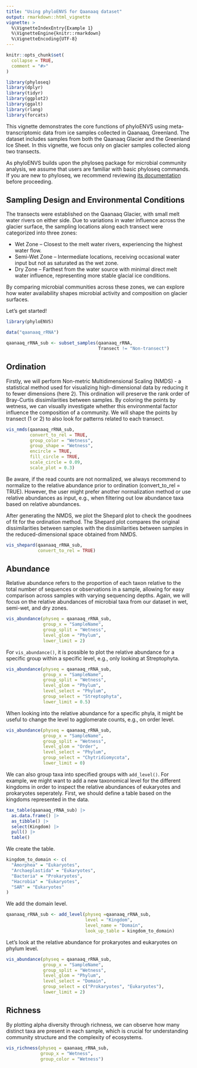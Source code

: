 ```yaml
---
title: "Using phyloENVS for Qaanaaq dataset"
output: rmarkdown::html_vignette
vignette: >
  %\VignetteIndexEntry{Example 1}
  %\VignetteEngine{knitr::rmarkdown}
  %\VignetteEncoding{UTF-8}
---
```


```r
knitr::opts_chunk$set(
  collapse = TRUE,
  comment = "#>"
)

library(phyloseq)
library(dplyr)
library(tidyr)
library(ggplot2)
library(ggalt)
library(rlang)
library(forcats)
```

This vignette demonstrates the core functions of phyloENVS using meta-transcriptomic data from ice samples collected in Qaanaaq, Greenland. The dataset includes samples from both the Qaanaaq Glacier and the Greenland Ice Sheet. In this vignette, we focus only on glacier samples collected along two transects.

As phyloENVS builds upon the phyloseq package for microbial community analysis, we assume that users are familiar with basic phyloseq commands. If you are new to phyloseq, we recommend reviewing [its documentation](https://joey711.github.io/phyloseq/) before proceeding.

## Sampling Design and Environmental Conditions

The transects were established on the Qaanaaq Glacier, with small melt water rivers on either side. Due to variations in water influence across the glacier surface, the sampling locations along each transect were categorized into three zones:

-   Wet Zone – Closest to the melt water rivers, experiencing the highest water flow.
-   Semi-Wet Zone – Intermediate locations, receiving occasional water input but not as saturated as the wet zone.
-   Dry Zone – Farthest from the water source with minimal direct melt water influence, representing more stable glacial ice conditions.

By comparing microbial communities across these zones, we can explore how water availability shapes microbial activity and composition on glacier surfaces.

Let's get started!

```r
library(phyloENVS)

data("qaanaaq_rRNA")

qaanaaq_rRNA_sub <- subset_samples(qaanaaq_rRNA,
                                   Transect != "Non-transect") 
```

## Ordination

Firstly, we will perform Non-metric Multidimensional Scaling (NMDS) - a statistical method used for visualizing high-dimensional data by reducing it to fewer dimensions (here 2). This ordination will preserve the rank order of Bray-Curtis dissimilarities between samples. By coloring the points by wetness, we can visually investigate whether this environmental factor influence the composition of a community. We will shape the points by transect (1 or 2) to also look for patterns related to each transect.

```r
vis_nmds(qaanaaq_rRNA_sub,
         convert_to_rel = TRUE,
         group_color = "Wetness",
         group_shape = "Wetness",
         encircle = TRUE,
         fill_circle = TRUE,
         scale_circle = 0.09,
         scale_plot = 0.3)
```

Be aware, if the read counts are not normalized, we always recommend to normalize to the relative abundance prior to ordination (convert_to_rel = TRUE). However, the user might prefer another normalization method or use relative abundances as input, e.g., when filtering out low abundance taxa based on relative abundances.

After generating the NMDS, we plot the Shepard plot to check the goodnees of fit for the ordination method. The Shepard plot compares the original dissimilarities between samples with the dissimilarities between samples in the reduced-dimensional space obtained from NMDS.

```r
vis_shepard(qaanaaq_rRNA_sub, 
            convert_to_rel = TRUE)
```

## Abundance

Relative abundance refers to the proportion of each taxon relative to the total number of sequences or observations in a sample, allowing for easy comparison across samples with varying sequencing depths. Again, we will focus on the relative abundances of microbial taxa from our dataset in wet, semi-wet, and dry zones.

```r
vis_abundance(physeq = qaanaaq_rRNA_sub,
              group_x = "SampleName",
              group_split = "Wetness",
              level_glom = "Phylum",
              lower_limit = 2)
```

For `vis_abundance()`, it is possible to plot the relative abundance for a specific group within a specific level, e.g., only looking at Streptophyta.  

```r
vis_abundance(physeq = qaanaaq_rRNA_sub,
              group_x = "SampleName",
              group_split = "Wetness",
              level_glom = "Phylum",
              level_select = "Phylum",
              group_select = "Streptophyta",
              lower_limit = 0.5)
```

When looking into the relative abundance for a specific phyla, it might be useful to change the level to agglomerate counts, e.g., on order level.

```r
vis_abundance(physeq = qaanaaq_rRNA_sub,
              group_x = "SampleName",
              group_split = "Wetness",
              level_glom = "Order",
              level_select = "Phylum",
              group_select = "Chytridiomycota",
              lower_limit = 0)
```

We can also group taxa into specified groups with `add_level()`. For example, we might want to add a new taxonomical level for the different kingdoms in order to inspect the relative abundances of eukaryotes and prokaryotes seperately. First, we should define a table based on the kingdoms represented in the data. 

```r
tax_table(qaanaaq_rRNA_sub) |>
  as.data.frame() |>
  as_tibble() |>
  select(Kingdom) |>
  pull() |>
  table()
```

We create the table.

```r
kingdom_to_domain <- c(
  "Amorphea" = "Eukaryotes",
  "Archaeplastida" = "Eukaryotes",
  "Bacteria" = "Prokaryotes",
  "Hacrobia" = "Eukaryotes",
  "SAR" = "Eukaryotes"
)
```

We add the domain level.

```r
qaanaaq_rRNA_sub <- add_level(physeq =qaanaaq_rRNA_sub, 
                              level = "Kingdom", 
                              level_name = "Domain", 
                              look_up_table = kingdom_to_domain)
```

Let's look at the relative abundance for prokaryotes and eukaryotes on phylum level.

```r
vis_abundance(physeq = qaanaaq_rRNA_sub,
              group_x = "SampleName",
              group_split = "Wetness",
              level_glom = "Phylum",
              level_select = "Domain",
              group_select = c("Prokaryotes", "Eukaryotes"),
              lower_limit = 2)
```

## Richness

By plotting alpha diversity through richness, we can observe how many distinct taxa are present in each sample, which is crucial for understanding community structure and the complexity of ecosystems.

```r
vis_richness(physeq = qaanaaq_rRNA_sub, 
             group_x = "Wetness", 
             group_color = "Wetness")
```
